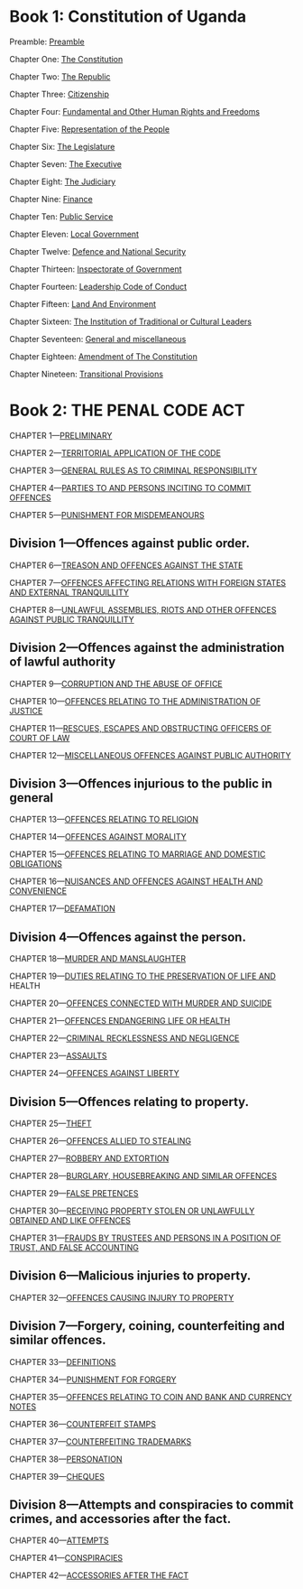 # Book 1: Constitution of Uganda

Preamble: [Preamble](constitutionOfUganda/preamble)

Chapter One:  [The Constitution](constitutionOfUganda/chapter1)

Chapter Two:  [The Republic](constitutionOfUganda/chapter2)

Chapter Three:  [Citizenship](constitutionOfUganda/chapter3)

Chapter Four:  [Fundamental and Other Human Rights and Freedoms](constitutionOfUganda/chapter4)

Chapter Five:  [Representation of the People](constitutionOfUganda/chapter5)

Chapter Six:  [The Legislature](constitutionOfUganda/chapter6)

Chapter Seven:  [The Executive](constitutionOfUganda/chapter7)

Chapter Eight:  [The Judiciary](constitutionOfUganda/chapter8)

Chapter Nine:  [Finance](constitutionOfUganda/chapter9)

Chapter Ten:  [Public Service](constitutionOfUganda/chapter10)

Chapter Eleven:  [Local Government](constitutionOfUganda/chapter11)

Chapter Twelve:  [Defence and National Security](constitutionOfUganda/chapter12)

Chapter Thirteen:  [Inspectorate of Government](constitutionOfUganda/chapter13)

Chapter Fourteen:  [Leadership Code of Conduct](constitutionOfUganda/chapter14)

Chapter Fifteen:  [Land And Environment](constitutionOfUganda/chapter15)

Chapter Sixteen:  [The Institution of Traditional or Cultural Leaders](constitutionOfUganda/chapter16)

Chapter Seventeen:  [General and miscellaneous](constitutionOfUganda/chapter17)

Chapter Eighteen:  [Amendment of The Constitution](constitutionOfUganda/chapter18)

Chapter Nineteen:  [Transitional Provisions](constitutionOfUganda/chapter19)

# Book 2: THE PENAL CODE ACT

CHAPTER 1—[PRELIMINARY](penal/chapter1)

CHAPTER 2—[TERRITORIAL APPLICATION OF THE CODE](penal/chapter2)

CHAPTER 3—[GENERAL RULES AS TO CRIMINAL RESPONSIBILITY](penal/chapter3)

CHAPTER 4—[PARTIES TO AND PERSONS INCITING TO COMMIT OFFENCES](penal/chapter4)

CHAPTER 5—[PUNISHMENT FOR MISDEMEANOURS](penal/chapter5)

## Division 1—Offences against public order.

CHAPTER 6—[TREASON AND OFFENCES AGAINST THE STATE](penal/Division1/chapter6)

CHAPTER 7—[OFFENCES AFFECTING RELATIONS WITH FOREIGN STATES AND EXTERNAL TRANQUILLITY](penal/Division1/chapter7)

CHAPTER 8—[UNLAWFUL ASSEMBLIES, RIOTS AND OTHER OFFENCES AGAINST PUBLIC TRANQUILLITY](penal/Division1/chapter8)

## Division 2—Offences against the administration of lawful authority

CHAPTER 9—[CORRUPTION AND THE ABUSE OF OFFICE](penal/Division2/chapter9)

CHAPTER 10—[OFFENCES RELATING TO THE ADMINISTRATION OF JUSTICE](penal/Division2/chapter10)

CHAPTER 11—[RESCUES, ESCAPES AND OBSTRUCTING OFFICERS OF COURT OF LAW](penal/Division2/chapter11)

CHAPTER 12—[MISCELLANEOUS OFFENCES AGAINST PUBLIC AUTHORITY](penal/Division2/chapter12)

## Division 3—Offences injurious to the public in general

CHAPTER 13—[OFFENCES RELATING TO RELIGION](penal/Division3/chapter13)

CHAPTER 14—[OFFENCES AGAINST MORALITY](penal/Division3/chapter14)

CHAPTER 15—[OFFENCES RELATING TO MARRIAGE AND DOMESTIC OBLIGATIONS](penal/Division3/chapter15)

CHAPTER 16—[NUISANCES AND OFFENCES AGAINST HEALTH AND CONVENIENCE](penal/Division3/chapter16)

CHAPTER 17—[DEFAMATION](penal/Division3/chapter17)

## Division 4—Offences against the person.

CHAPTER 18—[MURDER AND MANSLAUGHTER](penal/Division4/chapter18)

CHAPTER 19—[DUTIES RELATING TO THE PRESERVATION OF LIFE AND](penal/Division4/chapter19)
HEALTH

CHAPTER 20—[OFFENCES CONNECTED WITH MURDER AND SUICIDE](penal/Division4/chapter20)

CHAPTER 21—[OFFENCES ENDANGERING LIFE OR HEALTH](penal/Division4/chapter21)

CHAPTER 22—[CRIMINAL RECKLESSNESS AND NEGLIGENCE](penal/Division4/chapter22)

CHAPTER 23—[ASSAULTS](penal/Division4/chapter23)

CHAPTER 24—[OFFENCES AGAINST LIBERTY](penal/Division4/chapter24)

## Division 5—Offences relating to property.

CHAPTER 25—[THEFT](penal/Division5/chapter25)

CHAPTER 26—[OFFENCES ALLIED TO STEALING](penal/Division5/chapter26)

CHAPTER 27—[ROBBERY AND EXTORTION](penal/Division5/chapter27)

CHAPTER 28—[BURGLARY, HOUSEBREAKING AND SIMILAR OFFENCES](penal/Division5/chapter28)

CHAPTER 29—[FALSE PRETENCES](penal/Division5/chapter29)

CHAPTER 30—[RECEIVING PROPERTY STOLEN OR UNLAWFULLY OBTAINED AND LIKE OFFENCES](penal/Division5/chapter30)

CHAPTER 31—[FRAUDS BY TRUSTEES AND PERSONS IN A POSITION OF TRUST, AND FALSE ACCOUNTING](penal/Division5/chapter31)

## Division 6—Malicious injuries to property.

CHAPTER 32—[OFFENCES CAUSING INJURY TO PROPERTY](penal/Division6/chapter32)

## Division 7—Forgery, coining, counterfeiting and similar offences.

CHAPTER 33—[DEFINITIONS](penal/Division7/chapter33)

CHAPTER 34—[PUNISHMENT FOR FORGERY](penal/Division7/chapter34)

CHAPTER 35—[OFFENCES RELATING TO COIN AND BANK AND CURRENCY NOTES](penal/Division7/chapter35)

CHAPTER 36—[COUNTERFEIT STAMPS](penal/Division7/chapter36)

CHAPTER 37—[COUNTERFEITING TRADEMARKS](penal/Division7/chapter37)

CHAPTER 38—[PERSONATION](penal/Division7/chapter38)

CHAPTER 39—[CHEQUES](penal/Division7/chapter39)

## Division 8—Attempts and conspiracies to commit crimes, and accessories after the fact.

CHAPTER 40—[ATTEMPTS](penal/Division8/chapter40)

CHAPTER 41—[CONSPIRACIES](penal/Division8/chapter41)

CHAPTER 42—[ACCESSORIES AFTER THE FACT](penal/Division8/chapter42)